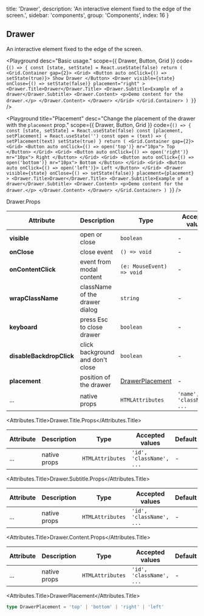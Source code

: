 
  title: 'Drawer',
  description: 'An interactive element fixed to the edge of the screen.',
  sidebar: 'components',
  group: 'Components',
  index: 16
}

## Drawer

An interactive element fixed to the edge of the screen.

<Playground
  desc="Basic usage."
  scope={{ Drawer, Button, Grid }}
  code={`
() => {
  const [state, setState] = React.useState(false)
  return (
    <Grid.Container gap={2}>
      <Grid>
        <Button auto onClick={() => setState(true)}>
          Show Drawer
        </Button>
        <Drawer
          visible={state}
          onClose={() => setState(false)}
          placement="right"
        >
          <Drawer.Title>Drawer</Drawer.Title>
          <Drawer.Subtitle>Example of a drawer</Drawer.Subtitle>
          <Drawer.Content>
            <p>Demo content for the drawer.</p>
          </Drawer.Content>
        </Drawer>
      </Grid>
    </Grid.Container>
  )
}
`}
/>

<Playground
  title="Placement"
  desc="Change the placement of the drawer with the `placement` prop."
  scope={{ Drawer, Button, Grid }}
  code={`
() => {
  const [state, setState] = React.useState(false)
  const [placement, setPlacement] = React.useState('')
  const open = (text) => {
    setPlacement(text)
    setState(true)
  }
  return (
    <Grid.Container gap={2}>
      <Grid>
        <Button auto onClick={() => open('top')} mr="10px">
          Top
        </Button>
      </Grid>
      <Grid>
        <Button auto onClick={() => open('right')} mr="10px">
          Right
        </Button>
      </Grid>
      <Grid>
        <Button auto onClick={() => open('bottom')} mr="10px">
          Bottom
        </Button>
      </Grid>
      <Grid>
        <Button auto onClick={() => open('left')}>
          Left
        </Button>
      </Grid>
      <Drawer
        visible={state}
        onClose={() => setState(false)}
        placement={placement}
      >
        <Drawer.Title>Drawer</Drawer.Title>
        <Drawer.Subtitle>Example of a drawer</Drawer.Subtitle>
        <Drawer.Content>
          <p>Demo content for the drawer.</p>
        </Drawer.Content>
      </Drawer>
    </Grid.Container>
  )
}
`}
/>

<Attributes edit="/pages/docs/components/drawer.mdx">
<Attributes.Title>Drawer.Props</Attributes.Title>

| Attribute                | Description                      | Type                                | Accepted values            | Default |
| ------------------------ | -------------------------------- | ----------------------------------- | -------------------------- | ------- |
| **visible**              | open or close                    | `boolean`                           | -                          | `false` |
| **onClose**              | close event                      | `() => void`                        | -                          | -       |
| **onContentClick**       | event from modal content         | `(e: MouseEvent) => void`           | -                          | -       |
| **wrapClassName**        | className of the drawer dialog   | `string`                            | -                          | -       |
| **keyboard**             | press Esc to close drawer        | `boolean`                           | -                          | `true`  |
| **disableBackdropClick** | click background and don't close | `boolean`                           | -                          | `false` |
| **placement**            | position of the drawer           | [DrawerPlacement](#drawerplacement) | -                          | `right` |
| ...                      | native props                     | `HTMLAttributes`                    | `'name', 'className', ...` | -       |

<Attributes.Title>Drawer.Title.Props</Attributes.Title>

| Attribute | Description  | Type             | Accepted values          | Default |
| --------- | ------------ | ---------------- | ------------------------ | ------- |
| ...       | native props | `HTMLAttributes` | `'id', 'className', ...` | -       |

<Attributes.Title>Drawer.Subtitle.Props</Attributes.Title>

| Attribute | Description  | Type             | Accepted values          | Default |
| --------- | ------------ | ---------------- | ------------------------ | ------- |
| ...       | native props | `HTMLAttributes` | `'id', 'className', ...` | -       |

<Attributes.Title>Drawer.Content.Props</Attributes.Title>

| Attribute | Description  | Type             | Accepted values          | Default |
| --------- | ------------ | ---------------- | ------------------------ | ------- |
| ...       | native props | `HTMLAttributes` | `'id', 'className', ...` | -       |

<Attributes.Title>DrawerPlacement</Attributes.Title>

```ts
type DrawerPlacement = 'top' | 'bottom' | 'right' | 'left'
```

</Attributes>

